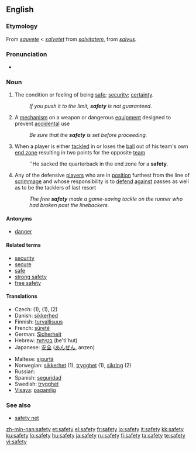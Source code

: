 {{wikipedia|dab=safety (disambiguation)|safety}}
==English==

===Etymology===
From {{OF.}} ''[[sauvete]]'' < ''[[salvetet]]'' from {{ML.}} ''[[salvitatem]]'', from {{etyl|la}} ''[[salvus]]''.

===Pronunciation===
* {{audio|en-us-safety.ogg|Audio (US)}}

===Noun===
{{wikipedia}}
{{en-infl-noun|safet|ies|-}}

# The condition or feeling of being [[safe]]; [[security]]; [[certainty]].
#: ''If you push it to the limit, '''safety''' is not guaranteed.''
# A [[mechanism]] on a weapon or dangerous [[equipment]] designed to prevent [[accidental]] use
#: ''Be sure that the '''safety''' is set before proceeding.''
# {{American football}} When a player is either [[tackled]] in or loses the [[ball]] out of his team's own [[end zone]] resulting in two points for the opposite [[team]]
#: ''He sacked the quarterback in the end zone for a '''safety'''.
# {{American football}} Any of the defensive [[players]] who are in [[position]] furthest from the line of [[scrimmage]] and whose responsibility is to [[defend]] [[against]] passes as well as to be the tacklers of last resort
#: ''The free '''safety''' made a game-saving tackle on the runner who had broken past the linebackers.''

====Antonyms====
* [[danger]]

====Related terms====
* [[security]]
* [[secure]]
* [[safe]]
* [[strong safety]]
* [[free safety]]

====Translations====
{{top}}
* Czech: {{t|cs|bezpečí}} (1), {{t|cs|bezpečnost|f}} (1), {{t|cs|pojistka|f}} (2)
* Danish: [[sikkerhed]] {{c}}
* Finnish: [[turvallisuus]]
* French: [[sûreté]] {{f}}
* German: [[Sicherheit]] {{f}}
* Hebrew: [[בטיחות]] (be'ti'hut) {{f}}
* Japanese: [[安全]] ([[あんぜん]], anzen)
{{mid}}
* Maltese: [[sigurtà]] {{f}}
* Norwegian: [[sikkerhet]] (1), [[trygghet]] (1), [[sikring]] {{m}} (2)
* Russian: {{t|ru|безопасность|tr=bezopásnost’|f}}
* Spanish: [[seguridad]] {{f}}
* Swedish: [[trygghet]] {{c}}
* [[Visaya]]: [[pagamlig]]
{{bottom}}

===See also===
* [[safety net]]

[[zh-min-nan:safety]]
[[et:safety]]
[[el:safety]]
[[fr:safety]]
[[io:safety]]
[[it:safety]]
[[kk:safety]]
[[ku:safety]]
[[lo:safety]]
[[hu:safety]]
[[ja:safety]]
[[ru:safety]]
[[fi:safety]]
[[ta:safety]]
[[te:safety]]
[[vi:safety]]